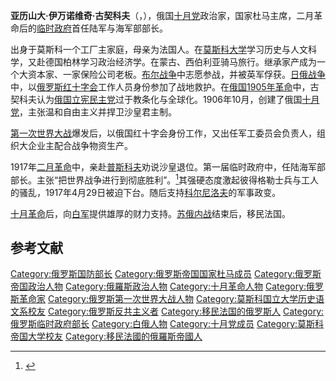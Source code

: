 {{Infobox Officeholder
|name        = 亚历山大·伊万诺维奇·古契科夫<br><small>Алекса́ндр Ива́нович Гучко́в</small>
|image       = Guchkov.jpg|250px
|nationality = [[俄罗斯|俄罗斯]]
|order       = 陆军与海军部部长
|primeminister= [[李沃夫王公|李沃夫王公]]
|term_start  = 1917年3月2日
|term_end    = 1917年4月29日
|predecessor =  
|successor   = [[亚历山大·克伦斯基|亚历山大·克伦斯基]] 
|birth_date  = 1862年10月14日
|birth_place = 莫斯科
|death_date  = 1936年2月14日（65岁）
|death_place =  [[法国|法国]][[巴黎|巴黎]]
|profession  = 政治家
|party       = [[十月党|十月党]]
}}
'''亚历山大·伊万诺维奇·古契科夫'''（{{lang-ru|Алекса́ндр Ива́нович Гучко́в}}，{{bd|1862年|10月14日|1936年|2月14日|}}），俄国[[十月党|十月党]]政治家，国家杜马主席，二月革命后的[[俄国临时政府|临时政府]]首任陆军与海军部部长。

出身于莫斯科一个工厂主家庭，母亲为法国人。在[[莫斯科大学|莫斯科大学]]学习历史与人文科学，又赴德国柏林学习政治经济学。在蒙古、西伯利亚骑马旅行。继承家产成为一个大资本家、一家保险公司老板。[[布尔战争|布尔战争]]中志愿参战，并被英军俘获。[[日俄战争|日俄战争]]中，以[[俄罗斯红十字会|俄罗斯红十字会]]工作人员身份参加了战地救护。在[[1905年俄国革命|俄国1905年革命]]中，古契科夫认为[[立憲民主黨_(俄羅斯)|俄国立宪民主党]]过于教条化与全球化。1906年10月，创建了俄国[[十月党|十月党]]，主张温和自由主义并捍卫沙皇君主制。

[[第一次世界大战|第一次世界大战]]爆发后，以俄国红十字会身份工作，又出任军工委员会负责人，组织大企业主配合战争物资生产。

1917年[[二月革命|二月革命]]中，亲赴[[普斯科夫|普斯科夫]]劝说沙皇退位。第一届临时政府中，任陆海军部部长。主张“把世界战争进行到彻底胜利”。<ref>{{Cite web |url=http://lsjxsj.com/kczy/ShowArticle.asp?ArticleID=3521 |title=威廉·亨利·张伯伦：《1917至1921年的俄国革命》，伦敦1935年版，第1卷，第444页。中译本：《世界通史资料选辑·现代部分》第一分册第239-240页，邵鼎勋译，文生校。 |accessdate=2013-12-30 |archive-date=2013-12-31 |archive-url=https://web.archive.org/web/20131231001601/http://lsjxsj.com/kczy/ShowArticle.asp?ArticleID=3521 |dead-url=no }}</ref>其强硬态度激起彼得格勒士兵与工人的骚乱，1917年4月29日被迫下台。随后支持[[科尔尼洛夫|科尔尼洛夫]]的军事政变。

[[十月革命|十月革命]]后，向[[俄国白军|白军]]提供雄厚的财力支持。[[苏俄内战|苏俄内战]]结束后，移民法国。
==参考文献==
<references/>
{{Authority control}}
{{DEFAULTSORT:Guchkov, Alexander}}
[[Category:俄罗斯国防部长|Category:俄罗斯国防部长]]
[[Category:俄罗斯帝国国家杜马成员|Category:俄罗斯帝国国家杜马成员]]    
[[Category:俄罗斯帝国政治人物|Category:俄罗斯帝国政治人物]]    
[[Category:俄羅斯政治人物|Category:俄羅斯政治人物]]    
[[Category:十月革命人物|Category:十月革命人物]]    
[[Category:俄罗斯革命家|Category:俄罗斯革命家]]    
[[Category:俄罗斯第一次世界大战人物|Category:俄罗斯第一次世界大战人物]]    
[[Category:莫斯科国立大学历史语文系校友|Category:莫斯科国立大学历史语文系校友]]    
[[Category:俄罗斯反共主义者|Category:俄罗斯反共主义者]]    
[[Category:移民法国的俄罗斯人|Category:移民法国的俄罗斯人]]
[[Category:俄罗斯临时政府部长|Category:俄罗斯临时政府部长]]
[[Category:白俄人物|Category:白俄人物]]
[[Category:十月党成员|Category:十月党成员]]
[[Category:莫斯科帝国大学校友|Category:莫斯科帝国大学校友]]
[[Category:移民法國的俄羅斯帝國人|Category:移民法國的俄羅斯帝國人]]